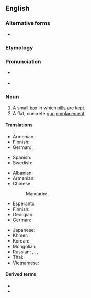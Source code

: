 ==English==

===Alternative forms===
* {{l|en|pill-box}}

===Etymology===
{{affix|en|pill|box}}

===Pronunciation===
* {{a|UK}} {{IPA|/ˈpɪl bɒks/|lang=en}}
* {{a|US}} {{IPA|/ˈpɪl bɑːks/|lang=en}}

===Noun===
{{wikipedia}}
{{en-noun|es}}

# A small [[box]] in which [[pill]]s are kept.
# A flat, concrete [[gun]] [[emplacement]].

====Translations====
{{trans-top|box for pills}}
* Armenian: {{t|hy|դեղահաբերի տուփ}}
* Finnish: {{t|fi|pillerirasia}}
* German: {{t|de|Pillendose|f}}, {{t|de|Pillenschachtel|f}}
{{trans-mid}}
* Spanish: {{t|es|pastillero}}
* Swedish: {{t|sv|pillerdosa|c}}
{{trans-bottom}}

{{trans-top|gun emplacement}}
* Albanian: {{t-needed|sq}}
* Armenian: {{t|hy|ամրակառույց կրակակետ}}
* Chinese:
*: Mandarin: {{t+|cmn|碉堡|tr=diāobǎo|sc=Hani}}, {{t+|cmn|地堡|tr=dìbǎo|sc=Hani}}
* Esperanto: {{t-needed|eo}}
* Finnish: {{t+|fi|bunkkeri}}
* Georgian: {{t-needed|ka}}
* German: {{t+|de|Bunker|m}}
{{trans-mid}}
* Japanese: {{t|ja|トーチカ|tr=tōchika|sc=Jpan}}
* Khmer: {{t-needed|km}}
* Korean: {{t|ko|토치카|sc=Kore}}
* Mongolian: {{t-needed|mn}}
* Russian: {{t|ru|ДОТ|m}}, {{t|ru|долговре́менная огнева́я то́чка|f}} {{qualifier|longterm weapon emplacement}}, {{t|ru|ДЗОТ|m}}, {{t|ru|деревоземляна́я огнева́я то́чка|f}} {{qualifier|wood and earthen weapon emplacement}}
* Thai: {{t-needed|th}}
* Vietnamese: {{t-needed|vi}}
{{trans-bottom}}

====Derived terms====
* {{l|en|pillbox antenna}}
* {{l|en|pillbox hat}}